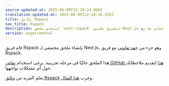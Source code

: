 ```yaml
---
source-updated-at: 2025-06-09T15:29:24.000Z
translation-updated-at: 2025-06-09T22:18:36.555Z
title: تكامل Rspack
nav_title: Rspack
description: استخدم ملحق `next-rspack` لتجميع تطبيق Next.js الخاص بك مع Rspack.
version: experimental
---
```


قام فريق Rspack بإنشاء ملحق مجتمعي لـ Next.js، وهو جزء من [جهد تعاوني](https://rspack.rs/blog/rspack-next-partner) مع فريق Rspack.

هذا الملحق حاليًا في مرحلة تجريبية. يرجى استخدام [نقاش GitHub هذا](https://github.com/vercel/next.js/discussions/77800) لتقديم ملاحظاتك حول أي مشكلات تواجهها.

تعلم المزيد من [وثائق Rspack](https://rspack.rs/guide/tech/next) وجرب [هذا المثال](https://github.com/vercel/next.js/tree/canary/examples/with-rspack).